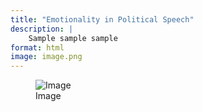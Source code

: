 ```yaml
---
title: "Emotionality in Political Speech"
description: | 
    Sample sample sample
format: html
image: image.png
---
```


![Image](image.png)

 